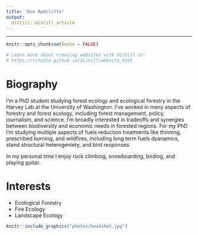 ```yaml
---
title: "Don Radcliffe"
output: 
  distill::distill_article
---
```

---

```r
knitr::opts_chunk$set(echo = FALSE)

# Learn more about creating websites with Distill at:
# https://rstudio.github.io/distill/website.html

```

# Biography

I'm a PhD student studying forest ecology and ecological forestry in the Harvey Lab at the University of Washington.  I've worked in many aspects of forestry and forest ecology, including forest management, policy, journalism, and science.  I'm broadly interested in tradeoffs and synergies between biodiversity and economic needs in forested regions.  For my PhD I'm studying multiple aspects of fuels reduction treatments like thinning, prescribed burning, and wildfires, including long term fuels dyanamics, stand structural heterogeniety, and bird responses.

In my personal time I enjoy rock climbing, snowboarding, birding, and playing guitar.

# Interests
- Ecological Forestry
- Fire Ecology
- Landscape Ecology

```r
knitr::include_graphics("photos/headshot.jpg")
```

